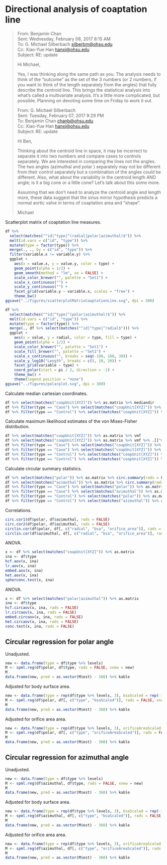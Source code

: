 # Directional analysis of coaptation line

> From: Benjamin Chan   
> Sent: Wednesday, February 08, 2017 8:15 AM  
> To: G. Michael Silberbach <silberbm@ohsu.edu>  
> Cc: Xiao-Yue Han <hanxi@ohsu.edu>  
> Subject: RE: update  
> 
> Hi Michael,
> 
> Yes, I was thinking along the same path as you. The analysis needs to think of
> the "outcome" as the set of the 3 numbers (or 2 numbers, if you want to think
> of the length separately from the angles) that fully describe the centroid
> line. This brings the statistical analysis into what's called a multivariate
> analysis. It's a little more complicated, but possible. Planning on devoting
> some time on Friday to work it out.
> 
> From: G. Michael Silberbach   
> Sent: Tuesday, February 07, 2017 9:29 PM  
> To: Benjamin Chan <chanb@ohsu.edu>  
> Cc: Xiao-Yue Han <hanxi@ohsu.edu>  
> Subject: RE: update  
> 
> Hi Ben,
> 
> Thinking about the centroid line in space, it may be  incorrect to separate it
> into two numbers and compare cases to controls separately.  We are interested
> in comparing the lines not the angles. The two angles (azimuthal and polar )
> separately may not be different from their control separately but a
> combination of the angles could be different.  Also, what about the
> variability in the centroid length AND angle; is it a big cone or a little
> cone? Let's talk about this some more.
> 
> Assuming that we don't need to analyze the centroid angle and length more,
> these data suggest that the sinus mirror hypothesis predicts a normal aortic
> valve in terms of coaptation area and "shape".
> 
> Michael

Scatterplot matrix of coaptation line measures.

```r
df %>%
  select(matches("^id|^type|^(radial|polar|azimuthal)$")) %>%
  melt(id.vars = c("id", "type")) %>% 
  mutate(type = factor(type)) %>% 
  merge(., ., by = c("id", "type")) %>% 
  filter(variable.x != variable.y) %>% 
  ggplot +
    aes(x = value.x, y = value.y, color = type) +
    geom_point(alpha = 1/2) +
    geom_smooth(method = "lm", se = FALSE) +
    scale_color_brewer("", palette = "Set1") +
    scale_x_continuous("") +
    scale_y_continuous("") +
    facet_grid(variable.y ~ variable.x, scales = "free") +
    theme_bw()
ggsave("../figures/scatterplotMatrixCoaptationLine.svg", dpi = 300)
```

```r
df %>%
  select(matches("^id|^type|^(polar|azimuthal)$")) %>%
  melt(id.vars = c("id", "type")) %>% 
  mutate(type = factor(type)) %>% 
  merge(., df %>% select(matches("^id|^type|^radial$"))) %>% 
  ggplot +
    aes(x = value, y = radial, color = type, fill = type) +
    geom_point(alpha = 1/2) +
    scale_color_brewer("", palette = "Set1") +
    scale_fill_brewer("", palette = "Set1") +
    scale_x_continuous("", breaks = seq(-180, 180, 30)) +
    scale_y_log10("Length", breaks = c(5, 10, 20)) +
    facet_grid(variable ~ type) +
    coord_polar(start = pi / 2, direction = -1) +
    theme_bw() +
    theme(legend.position = "none")
ggsave("../figures/polarplot.svg", dpi = 300)
```

Calculate median cartesian coordinates.

```r
df %>% select(matches("coapUnit[XYZ]")) %>% as.matrix %>% mediandir
df %>% filter(type == "Case") %>% select(matches("coapUnit[XYZ]")) %>% as.matrix %>% mediandir
df %>% filter(type == "Control") %>% select(matches("coapUnit[XYZ]")) %>% as.matrix %>% mediandir
```

Calculate maximum likelihood estimates of the von Mises-Fisher distribution.

```r
df %>% select(matches("coapUnit[XYZ]")) %>% as.matrix %>% vmf
df %>% select(matches("coapUnit[XYZ]")) %>% as.matrix %>% vmf %>% .[["mu"]] %>% euclid.inv
df %>% filter(type == "Case") %>% select(matches("coapUnit[XYZ]")) %>% as.matrix %>% vmf
df %>% filter(type == "Case") %>% select(matches("coapUnit[XYZ]")) %>% as.matrix %>% vmf %>% .[["mu"]] %>% euclid.inv
df %>% filter(type == "Control") %>% select(matches("coapUnit[XYZ]")) %>% as.matrix %>% vmf
df %>% filter(type == "Control") %>% select(matches("coapUnit[XYZ]")) %>% as.matrix %>% vmf %>% .[["mu"]] %>% euclid.inv
```

Calculate circular summary statistics.

```r
df %>% select(matches("polar")) %>% as.matrix %>% circ.summary(rads = FALSE, plot = FALSE)
df %>% select(matches("azimuthal")) %>% as.matrix %>% circ.summary(rads = FALSE, plot = FALSE)
df %>% filter(type == "Case") %>% select(matches("polar")) %>% as.matrix %>% circ.summary(rads = FALSE, plot = FALSE)
df %>% filter(type == "Case") %>% select(matches("azimuthal")) %>% as.matrix %>% circ.summary(rads = FALSE, plot = FALSE)
df %>% filter(type == "Control") %>% select(matches("polar")) %>% as.matrix %>% circ.summary(rads = FALSE, plot = FALSE)
df %>% filter(type == "Control") %>% select(matches("azimuthal")) %>% as.matrix %>% circ.summary(rads = FALSE, plot = FALSE)
```

Correlations.

```r
circ.cor1(df$polar, df$azimuthal, rads = FALSE)
circ.cor2(df$polar, df$azimuthal, rads = FALSE)
circlin.cor(df$polar, df[, c("radial", "bsa", "orifice_area")], rads = FALSE)
circlin.cor(df$azimuthal, df[, c("radial", "bsa", "orifice_area")], rads = FALSE)
```

ANOVA.

```r
x <- df %>% select(matches("coapUnit[XYZ]")) %>% as.matrix
ina <- df$type
hcf.aov(x, ina)
lr.aov(x, ina)
embed.aov(x, ina)
het.aov(x, ina)
spherconc.test(x, ina)
```

ANOVA.

```r
x <- df %>% select(matches("polar|azimuthal")) %>% as.matrix
ina <- df$type
hcf.circaov(x, ina, rads = FALSE)
lr.circaov(x, ina, rads = FALSE)
embed.circaov(x, ina, rads = FALSE)
het.circaov(x, ina, rads = FALSE)
conc.test(x, ina, rads = FALSE)
```


## Circular regression for polar angle

Unadjusted.

```r
new <- data.frame(type = df$type %>% levels)
M <- spml.reg(df$polar, df$type, rads = FALSE, xnew = new)
M
data.frame(new, pred = as.vector(M$est) - 360) %>% kable
```

Adjusted for body surface area.

```r
new <- data.frame(type = rep(df$type %>% levels, 3), bsaScaled = rep(-1:1, each = 2))
M <- spml.reg(df$polar, df[, c("type", "bsaScaled")], rads = FALSE, xnew = new)
M
data.frame(new, pred = as.vector(M$est) - 360) %>% kable
```

Adjusted for orifice area area.

```r
new <- data.frame(type = rep(df$type %>% levels, 3), orificeAreaScaled = rep(-1:1, each = 2))
M <- spml.reg(df$polar, df[, c("type", "orificeAreaScaled")], rads = FALSE, xnew = new)
M
data.frame(new, pred = as.vector(M$est) - 360) %>% kable
```


## Circular regression for azimuthal angle

Unadjusted.

```r
new <- data.frame(type = df$type %>% levels)
M <- spml.reg(df$azimuthal, df$type, rads = FALSE, xnew = new)
M
data.frame(new, pred = as.vector(M$est) - 360) %>% kable
```

Adjusted for body surface area.

```r
new <- data.frame(type = rep(df$type %>% levels, 3), bsaScaled = rep(-1:1, each = 2))
M <- spml.reg(df$azimuthal, df[, c("type", "bsaScaled")], rads = FALSE, xnew = new)
M
data.frame(new, pred = as.vector(M$est) - 360) %>% kable
```

Adjusted for orifice area area.

```r
new <- data.frame(type = rep(df$type %>% levels, 3), orificeAreaScaled = rep(-1:1, each = 2))
M <- spml.reg(df$azimuthal, df[, c("type", "orificeAreaScaled")], rads = FALSE, xnew = new)
M
data.frame(new, pred = as.vector(M$est) - 360) %>% kable
```
